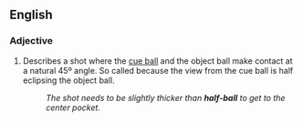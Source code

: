 ==English==

===Adjective===
{{en-adj|-}}

# {{context|sports|billiards|snooker|pool}} Describes a shot where the [[cue ball]] and the object ball make contact at a natural 45º angle. So called because the view from the cue ball is half eclipsing the object ball.
#: ''The shot needs to be slightly thicker than '''half-ball''' to get to the center pocket.''